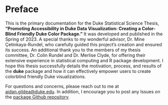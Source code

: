 # Preface {.unnumbered}

This is the primary documentation for the Duke Statistical Science Thesis, **"Promoting Accessibility in Duke Data Visualization: Creating a Color-Blind Friendly Duke Color Package."** It was developed and published in the Spring of 2023.
A special thanks to my wonderful advisor, Dr. Mine Çetinkaya-Rundel, who carefully guided this project's creation and ensured its success.
An additional thank you to the members of my thesis committee, Dr. Colin Rundel and Dr. Merlise Clyde, for offering their extensive experience in statistical computing and R package development.
I hope this thesis successfully details the motivation, process, and results of the **duke** package and how it can effectively empower users to create colorblind friendly Duke visualizations.

For questions and concerns, please reach out to me at [aidan.gildea\@duke.edu](mailto:aidan.gildea@duke.edu).
In addition, I encourage you to post any Issues on the [package Github repository](https://github.com/aidangildea/duke).
